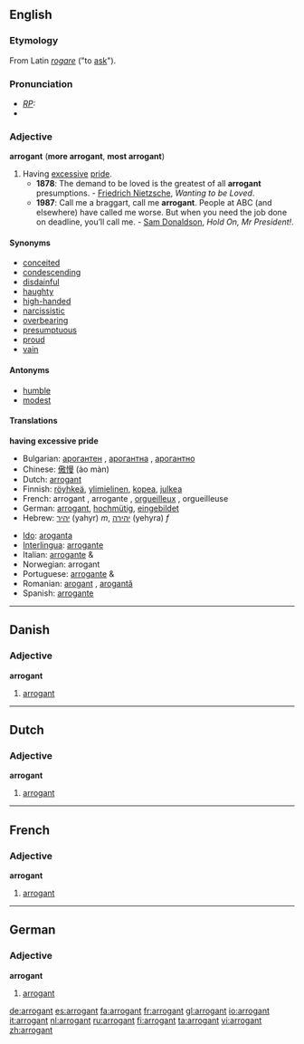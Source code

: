 ==English==
{{wikipedia|arrogance}}

===Etymology===
From Latin ''[[rogare]]'' ("to [[ask]]").

===Pronunciation===
* ''[[RP]]:'' {{IPA|/ˈærəgənt/}}
*{{audio|en-us-arrogant.ogg|Audio (US)}}


===Adjective===
'''arrogant''' ('''more arrogant''', '''most arrogant''')

# Having [[excessive]] [[pride]].
#* '''1878''': The demand to be loved is the greatest of all '''arrogant''' presumptions. - [[w:Friedrich Nietzsche|Friedrich Nietzsche]], ''Wanting to be Loved''.
#* '''1987''': Call me a braggart, call me '''arrogant'''. People at ABC (and elsewhere) have called me worse. But when you need the job done on deadline, you’ll call me. - [[w:Sam Donaldson|Sam Donaldson]], ''Hold On, Mr President!''.

====Synonyms====
*[[conceited]]
*[[condescending]]
*[[disdainful]]
*[[haughty]]
*[[high-handed]]
*[[narcissistic]]
*[[overbearing]]
*[[presumptuous]]
*[[proud]]
*[[vain]]

====Antonyms====
*[[humble]]
*[[modest]]

====Translations====
'''having excessive pride'''
{{top}}
*Bulgarian: [[арогантен]] {{m}}, [[арогантна]] {{f}}, [[арогантно]] {{n}}
*Chinese: [[傲慢]] (ào màn)
*Dutch: [[arrogant#Dutch|arrogant]]
*Finnish: [[röyhkeä]], [[ylimielinen]], [[kopea]], [[julkea]]
*French: arrogant {{m}}, arrogante {{f}}, [[orgueilleux]] {{m}}, orgueilleuse {{f}}
*German: [[arrogant#German|arrogant]], [[hochmütig]], [[eingebildet]]
*Hebrew: [[יהיר]] (yahyr) ''m'', [[יהירה]] (yehyra) ''f''
{{mid}}
*[[Ido]]: [[aroganta]]
*[[Interlingua]]: [[arrogante]]
*Italian: [[arrogante]] {{m}} & {{f}}
*Norwegian: arrogant
*Portuguese: [[arrogante]] {{m}} & {{f}}
*Romanian: [[arogant]] {{m}}, [[arogantă]] {{f}}
*Spanish: [[arrogante]]
{{bottom}}

----

==Danish==

===Adjective===
'''arrogant'''

# [[#English|arrogant]]

----

==Dutch==

===Adjective===
'''arrogant'''

# [[#English|arrogant]]

----

==French==

===Adjective===
'''arrogant''' {{m}}

# [[#English|arrogant]]

----

==German==

===Adjective===
'''arrogant'''

# [[#English|arrogant]]

[[de:arrogant]]
[[es:arrogant]]
[[fa:arrogant]]
[[fr:arrogant]]
[[gl:arrogant]]
[[io:arrogant]]
[[it:arrogant]]
[[nl:arrogant]]
[[ru:arrogant]]
[[fi:arrogant]]
[[ta:arrogant]]
[[vi:arrogant]]
[[zh:arrogant]]